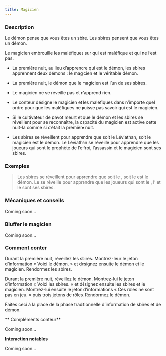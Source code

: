```yaml
---
title: Magicien
---
```



<Role MAGICIEN header />

### Description

Le démon pense que vous êtes un sbire. Les sbires pensent que vous êtes un démon.

Le magicien embrouille les maléfiques sur qui est maléfique et qui ne l’est pas.

-   La première nuit, au lieu d’apprendre qui est le démon, les sbires apprennent deux démons : le magicien et le véritable démon.

-   La première nuit, le démon que le magicien est l’un de ses sbires.

-   Le magicien ne se réveille pas et n’apprend rien.

-   Le conteur désigne le magicien et les maléfiques dans n’importe quel ordre pour que les maléfiques ne puisse pas savoir qui est le magicien.

-   Si le cultivateur de pavot meurt et que le démon et les sbires se réveillent pour se reconnaître, la capacité du magicien est active cette nuit-là comme si c’était la première nuit.

-   Les sbires se réveillent pour apprendre que soit le Léviathan, soit le magicien est le démon. Le Léviathan se réveille pour apprendre que les joueurs qui sont le prophète de l’effroi, l’assassin et le magicien sont ses sbires.

### Exemples

> Les sbires se réveillent pour apprendre que soit le <Role LEVIATHAN />, soit le <Role MAGICIEN /> est le démon. Le <Role LEVIATHAN /> se réveille pour apprendre que les joueurs qui sont le <Role PROPHETE_DE_L_EFFROI />, l’<Role ASSASSIN /> et le <Role LYCANTHROPE /> sont ses sbires.

### Mécaniques et conseils

Coming soon...

### Bluffer le magicien

Coming soon...

### Comment conter

Durant la première nuit, réveillez les sbires. Montrez-leur le jeton d’information « Voici le démon. » et désignez ensuite le démon et le magicien. Rendormez les sbires.

Durant la première nuit, réveillez le démon. Montrez-lui le jeton d’information « Voici les sbires. » et désignez ensuite les sbires et le magicien. Montrez-lui ensuite le jeton d’informations « Ces rôles ne sont pas en jeu. » puis trois jetons de rôles. Rendormez le démon.

Faites ceci à la place de la phase traditionnelle d’information de sbires et de démon.

** Compléments conteur**

Coming soon...

**Interaction notables**

Coming soon...
